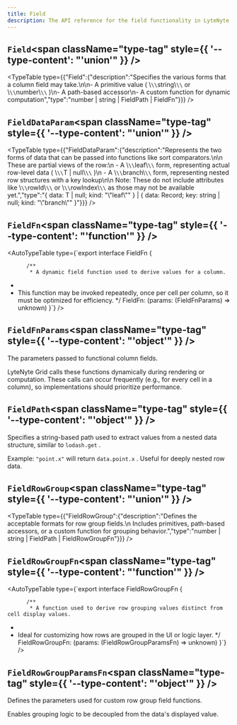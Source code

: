 ```yaml
---
title: Field
description: The API reference for the field functionality in LyteNyte Grid.
---
```

## `Field`<span className="type-tag" style={{ '--type-content': "'union'" }} />

<TypeTable type={{"Field":{"description":"Specifies the various forms that a column field may take.\n\n- A primitive value ( \\`\\`string\\`\\`  or  \\`\\`number\\`\\` )\n- A path-based accessor\n- A custom function for dynamic computation","type":"number | string | FieldPath | FieldFn"}}} />

## `FieldDataParam`<span className="type-tag" style={{ '--type-content': "'union'" }} />

<TypeTable type={{"FieldDataParam":{"description":"Represents the two forms of data that can be passed into functions like sort comparators.\n\n  These are partial views of the row:\n  - A  \\`\\`leaf\\`\\`  form, representing actual row-level data ( \\`\\`T | null\\`\\` )\n  - A  \\`\\`branch\\`\\`  form, representing nested row structures with a key lookup\n\n  Note: These do not include attributes like  \\`\\`rowId\\`\\`  or  \\`\\`rowIndex\\`\\`  as those may not be available yet.","type":"{ data: T | null; kind: \"\\\"leaf\\\"\" } | { data: Record; key: string | null; kind: \"\\\"branch\\\"\" }"}}} />

## `FieldFn`<span className="type-tag" style={{ '--type-content': "'function'" }} />

<AutoTypeTable type={`export interface FieldFn {

          /** 
           * A dynamic field function used to derive values for a column.
 * 
 *   This function may be invoked repeatedly, once per cell per column, so it must be optimized for efficiency.
           */
          FieldFn: (params: (FieldFnParams) => unknown)
          }`} />

## `FieldFnParams`<span className="type-tag" style={{ '--type-content': "'object'" }} />

The parameters passed to functional column fields.

  LyteNyte Grid calls these functions dynamically during rendering or computation.
  These calls can occur frequently (e.g., for every cell in a column), so implementations should prioritize performance.

<AutoTypeTable path="../packages/commercial-lytenyte-pro/src/+types.ts" name="FieldFnParams" />


## `FieldPath`<span className="type-tag" style={{ '--type-content': "'object'" }} />

Specifies a string-based path used to extract values from a nested data structure, similar to  ``lodash.get`` .

  Example:  ``"point.x"``  will return  ``data.point.x`` . Useful for deeply nested row data.

<AutoTypeTable path="../packages/commercial-lytenyte-pro/src/+types.ts" name="FieldPath" />


## `FieldRowGroup`<span className="type-tag" style={{ '--type-content': "'union'" }} />

<TypeTable type={{"FieldRowGroup":{"description":"Defines the acceptable formats for row group fields.\n  Includes primitives, path-based accessors, or a custom function for grouping behavior.","type":"number | string | FieldPath | FieldRowGroupFn"}}} />

## `FieldRowGroupFn`<span className="type-tag" style={{ '--type-content': "'function'" }} />

<AutoTypeTable type={`export interface FieldRowGroupFn {

          /** 
           * A function used to derive row grouping values distinct from cell display values.
 * 
 *   Ideal for customizing how rows are grouped in the UI or logic layer.
           */
          FieldRowGroupFn: (params: (FieldRowGroupParamsFn) => unknown)
          }`} />

## `FieldRowGroupParamsFn`<span className="type-tag" style={{ '--type-content': "'object'" }} />

Defines the parameters used for custom row group field functions.

  Enables grouping logic to be decoupled from the data's displayed value.

<AutoTypeTable path="../packages/commercial-lytenyte-pro/src/+types.ts" name="FieldRowGroupParamsFn" />

